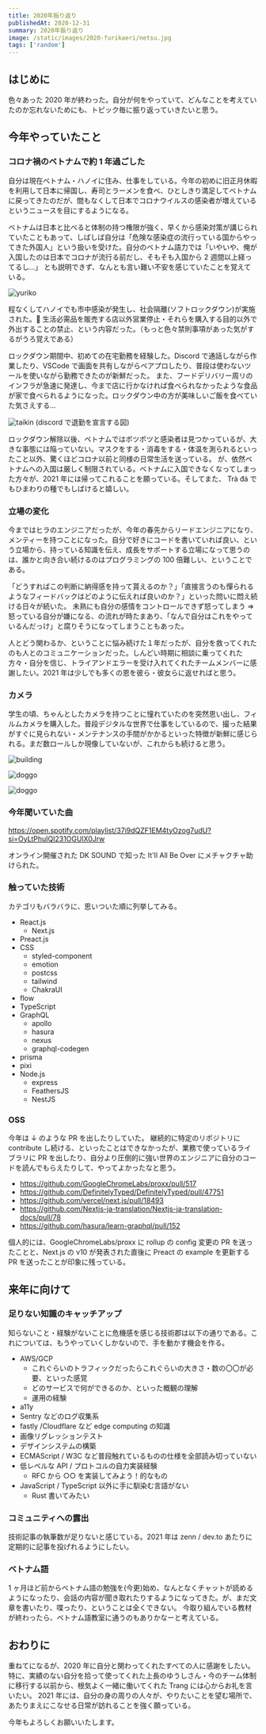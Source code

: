 ```yaml
---
title: 2020年振り返り
publishedAt: 2020-12-31
summary: 2020年振り返り
image: /static/images/2020-furikaeri/netsu.jpg
tags: ['random']
---
```


## はじめに

色々あった 2020 年が終わった。自分が何をやっていて、どんなことを考えていたのか忘れないためにも、トピック毎に振り返っていきたいと思う。

## 今年やっていたこと

### コロナ禍のベトナムで約 1 年過ごした

自分は現在ベトナム・ハノイに住み、仕事をしている。今年の初めに旧正月休暇を利用して日本に帰国し、寿司とラーメンを食べ、ひとしきり満足してベトナムに戻ってきたのだが、間もなくして日本でコロナウイルスの感染者が増えているというニュースを目にするようになる。

ベトナムは日本と比べると体制の持つ権限が強く、早くから感染対策が講じられていたこともあって、しばしば自分は「危険な感染症の流行っている国からやってきた外国人」という扱いを受けた。自分のベトナム語力では「いやいや、俺が入国したのは日本でコロナが流行る前だし、そもそも入国から 2 週間以上経ってるし...」 とも説明できず、なんとも言い難い不安を感じていたことを覚えている。

<Image
  src="/static/images/2020-furikaeri/no-padding.jpg"
  width={667}
  height={500}
  alt="yuriko"
/>

程なくしてハノイでも市中感染が発生し、社会隔離(ソフトロックダウン)が実施された。 生活必需品を販売する店以外営業停止・それらを購入する目的以外で外出することの禁止、という内容だった。（もっと色々禁則事項があった気がするがうろ覚えである）

ロックダウン期間中、初めての在宅勤務を経験した。Discord で通話しながら作業したり、VSCode で画面を共有しながらペアプロしたり、普段は使わないツールを使いながら勤務できたのが新鮮だった。
また、フードデリバリー周リのインフラが急速に発達し、今まで店に行かなければ食べられなかったような食品が家で食べられるようになった。ロックダウン中の方が美味しいご飯を食べていた気さえする...

<Image
  src="/static/images/2020-furikaeri/taikin.png"
  width={564}
  height={238}
  alt="taikin"
/>
<figcapion>(discord で退勤を宣言する図)</figcapion>

ロックダウン解除以後、ベトナムではポツポツと感染者は見つかっているが、大きな事態には陥っていない。マスクをする・消毒をする・体温を測られるといったこと以外、驚くほどコロナ以前と同様の日常生活を送っている。
が、依然ベトナムへの入国は厳しく制限されている。ベトナムに入国できなくなってしまった方々が、2021 年には帰ってこれることを願っている。そしてまた、 Trà đá でもひまわりの種でもしばけると嬉しい。

### 立場の変化

今まではヒラのエンジニアだったが、今年の春先からリードエンジニアになり、メンティーを持つことになった。自分で好きにコードを書いていれば良い、という立場から、持っている知識を伝え、成長をサポートする立場になって思うのは、誰かと向き合い続けるのはプログラミングの 100 倍難しい、ということである。

「どうすればこの判断に納得感を持って貰えるのか？」「直接言うのも憚られるようなフィードバックはどのように伝えれば良いのか？」といった問いに悶え続ける日々が続いた。
未熟にも自分の感情をコントロールできず怒ってしまう => 怒っている自分が嫌になる、の流れが時たまあり、「なんで自分はこれをやっているんだっけ」と腐りそうになってしまうこともあった。

人とどう関わるか、ということに悩み続けた１年だったが、自分を救ってくれたのも人とのコミュニケーションだった。しんどい時期に相談に乗ってくれた方々・自分を信じ、トライアンドエラーを受け入れてくれたチームメンバーに感謝したい。2021 年は少しでも多くの恩を彼ら・彼女らに返せればと思う。

### カメラ

学生の頃、ちゃんとしたカメラを持つことに憧れていたのを突然思い出し、フィルムカメラを購入した。普段デジタルな世界で仕事をしているので、撮った結果がすぐに見られない・メンテナンスの手間がかかるといった特徴が新鮮に感じられる。まだ数ロールしか現像していないが、これからも続けると思う。

<Image
  src="/static/images/2020-furikaeri/building.jpg"
  width={3130}
  height={2075}
  alt="building"
/>

<Image
  src="/static/images/2020-furikaeri/innu.jpg"
  width={3130}
  height={2075}
  alt="doggo"
/>

<Image
  src="/static/images/2020-furikaeri/table.jpg"
  width={3130}
  height={2075}
  alt="doggo"
/>

### 今年聞いていた曲

https://open.spotify.com/playlist/37i9dQZF1EM4tyOzog7udU?si=OyLtPhuIQl231OGUlX0Jrw

オンライン開催された DK SOUND で知った It'll All Be Over にメチャクチャ助けられた。

### 触っていた技術

カテゴリもバラバラに、思いついた順に列挙してみる。

- React.js
  - Next.js
- Preact.js
- CSS
  - styled-component
  - emotion
  - postcss
  - tailwind
  - ChakraUI
- flow
- TypeScript
- GraphQL
  - apollo
  - hasura
  - nexus
  - graphql-codegen
- prisma
- pixi
- Node.js
  - express
  - FeathersJS
  - NestJS

### OSS

今年は ↓ のような PR を出したりしていた。
継続的に特定のリポジトリに contribute し続ける、といったことはできなかったが、業務で使っているライブラリに PR を出したり、自分より圧倒的に強い世界のエンジニアに自分のコードを読んでもらえたりして、やってよかったなと思う。

- https://github.com/GoogleChromeLabs/proxx/pull/517
- https://github.com/DefinitelyTyped/DefinitelyTyped/pull/47751
- https://github.com/vercel/next.js/pull/18493
- https://github.com/Nextjs-ja-translation/Nextjs-ja-translation-docs/pull/78
- https://github.com/hasura/learn-graphql/pull/152

個人的には、GoogleChromeLabs/proxx に rollup の config 変更の PR を送ったことと、Next.js の v10 が発表された直後に Preact の example を更新する PR を送ったことが印象に残っている。

## 来年に向けて

### 足りない知識のキャッチアップ

知らないこと・経験がないことに危機感を感じる技術郡は以下の通りである。これについては、もうやっていくしかないので、手を動かす機会を作る。

- AWS/GCP
  - これぐらいのトラフィックだったらこれぐらいの大きさ・数の〇〇が必要、といった感覚
  - どのサービスで何ができるのか、といった概観の理解
  - 運用の経験
- a11y
- Sentry などのログ収集系
- fastly /Cloudflare など edge computing の知識
- 画像リグレッションテスト
- デザインシステムの構築
- ECMAScript / W3C など普段触れているものの仕様を全部読み切っていない
- 低レベルな API / プロトコルの自力実装経験
  - RFC から ○○ を実装してみよう！的なもの
- JavaScript / TypeScript 以外に手に馴染む言語がない
  - Rust 書いてみたい

### コミュニティへの露出

技術記事の執筆数が足りないと感じている。2021 年は zenn / dev.to あたりに定期的に記事を投げれるようにしたい。

### ベトナム語

1 ヶ月ほど前からベトナム語の勉強を(今更)始め、なんとなくチャットが読めるようになったり、会話の内容が聞き取れたりするようになってきた。が、まだ文章を書いたり、喋ったり、ということは全くできない。
今取り組んでいる教材が終わったら、ベトナム語教室に通うのもありかなーと考えている。

## おわりに

重ねてになるが、2020 年に自分と関わってくれたすべての人に感謝をしたい。
特に、実績のない自分を拾って使ってくれた上長のゆうしさん・今のチーム体制に移行する以前から、根気よく一緒に働いてくれた Trang には心からお礼を言いたい。
2021 年には、自分の身の周りの人々が、やりたいことを望む場所で、あたりまえにこなせる日常が訪れることを強く願っている。

今年もよろしくお願いいたします。
